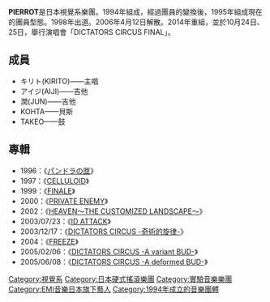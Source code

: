 {{unreferenced|time=2010-01-26T09:13:25+00:00}}
{{Infobox musical artist <!--Wikipedia:ウィキプロジェクト 音楽家を参照-->
| Name                = PIERROT
| Img                 = 
| Background          = group_or_band
| Alias               = 
| Origin              = {{JPN}} 
| Instrument          = 
| Genre               = [[視覺系|視覺系]]
| Occupation          = 
| Years_active        = 1995年-2006年，2014年
| Label               = [[EMI|東芝EMI]]
| Production          = 
| Associated_acts     = 
| URL                 = 
| Current_members     = [[キリト|キリト]]<small>Vo.</small><br/>[[アイジ|アイジ]] <small>G.</small><br/>[[潤|潤]] <small>G.</small><br/>[[KOHTA|KOHTA]] <small>B.</small><br/>[[TAKEO|TAKEO]] <small>Dr.</small>
| Past_members        =
}}
'''PIERROT'''是日本視覺系樂團。1994年組成，經過團員的變換後，1995年組成現在的團員型態。1998年出道。2006年4月12日解散。2014年重組，並於10月24日、25日，舉行演唱會「DICTATORS CIRCUS FINAL」。

== 成員 ==
*キリト(KIRITO)——主唱
*アイジ(AIJI)——吉他
*潤(JUN)——吉他
*KOHTA——貝斯
*TAKEO——鼓

== 專輯 ==
*1996：《[[パンドラの匣|パンドラの匣]]》
*1997：《[[CELLULOID|CELLULOID]]》
*1999：《[[FINALE|FINALE]]》
*2000：《[[PRIVATE_ENEMY|PRIVATE ENEMY]]》
*2002：《[[HEAVEN〜THE_CUSTOMIZED_LANDSCAPE〜|HEAVEN〜THE CUSTOMIZED LANDSCAPE〜]]》
*2003/07/23：《[[ID_ATTACK|ID ATTACK]]》
*2003/12/17：《[[DICTATORS_CIRCUS_-奇術的旋律-|DICTATORS CIRCUS -奇術的旋律-]]》
*2004：《[[FREEZE|FREEZE]]》
*2005/02/06：《[[DICTATORS_CIRCUS_-A_variant_BUD-|DICTATORS CIRCUS -A variant BUD-]]》
*2005/06/08：《[[DICTATORS_CIRCUS_-A_deformed_BUD-|DICTATORS CIRCUS -A deformed BUD-]]》

{{Authority control}}
{{DEFAULTSORT:PIERROT}}
[[Category:視覺系|Category:視覺系]]
[[Category:日本硬式搖滾樂團|Category:日本硬式搖滾樂團]]
[[Category:實驗音樂樂團|Category:實驗音樂樂團]]
[[Category:EMI音樂日本旗下藝人|Category:EMI音樂日本旗下藝人]]
[[Category:1994年成立的音樂團體|Category:1994年成立的音樂團體]]